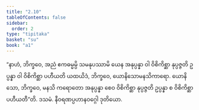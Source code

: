 ```yaml
---
title: "2.10"
tableOfContents: false
sidebar:
  order: 2
type: "tipitaka"
basket: "su"
book: "a1"
---
```



<DynamicBreadcrumb />

<Division number="20" book="a1">

<Paragraph number="42" book="a1">
“နာဟံ, ဘိက္ခဝေ, အညံ ဧကဓမ္မမ္ပိ သမနုပဿာမိ ယေန အနုပ္ပန္နာ ဝါ ဝိစိကိစ္ဆာ နုပ္ပဇ္ဇတိ ဥပ္ပန္နာ ဝါ ဝိစိကိစ္ဆာ ပဟီယတိ ယထယိဒံ, ဘိက္ခဝေ, ယောနိသောမနသိကာရော. ယောနိသော, ဘိက္ခဝေ, မနသိ ကရောတော အနုပ္ပန္နာ စေဝ ဝိစိကိစ္ဆာ နုပ္ပဇ္ဇတိ ဥပ္ပန္နာ စ ဝိစိကိစ္ဆာ ပဟီယတီ”တိ.

</Paragraph>
</Division>

<Paragraph number="43" type="center" book="a1">
ဒသမံ.



</Paragraph>

<Paragraph number="44" type="center" book="a1">
နီဝရဏပ္ပဟာနဝဂ္ဂေါ ဒုတိယော.
</Paragraph>